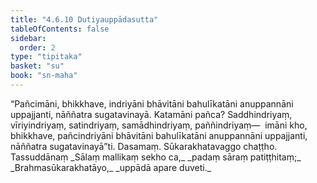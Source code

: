 ```yaml
---
title: "4.6.10 Dutiyauppādasutta"
tableOfContents: false
sidebar:
  order: 2
type: "tipitaka"
basket: "su"
book: "sn-maha"
---
```



<DynamicBreadcrumb />

<Division number="530" book="sn-maha">

<Paragraph number="1224" book="sn-maha">
“Pañcimāni, bhikkhave, indriyāni bhāvitāni bahulīkatāni anuppannāni uppajjanti, nāññatra sugatavinayā. Katamāni pañca? Saddhindriyaṃ, vīriyindriyaṃ, satindriyaṃ, samādhindriyaṃ, paññindriyaṃ—  imāni kho, bhikkhave, pañcindriyāni bhāvitāni bahulīkatāni anuppannāni uppajjanti, nāññatra sugatavinayā”ti.

</Paragraph>
</Division>

<Paragraph number="1225" type="center" book="sn-maha">
Dasamaṃ.



</Paragraph>

<Paragraph number="1226" type="center" book="sn-maha">
Sūkarakhatavaggo chaṭṭho.



</Paragraph>

<Paragraph number="1227" type="center" book="sn-maha">
Tassuddānaṃ


</Paragraph>

<Paragraph number="1228" type="verses" book="sn-maha">
_Sālaṃ mallikaṃ sekho ca,_  
_padaṃ sāraṃ patiṭṭhitaṃ;_  
_Brahmasūkarakhatāyo,_  
_uppādā apare duveti._
</Paragraph>